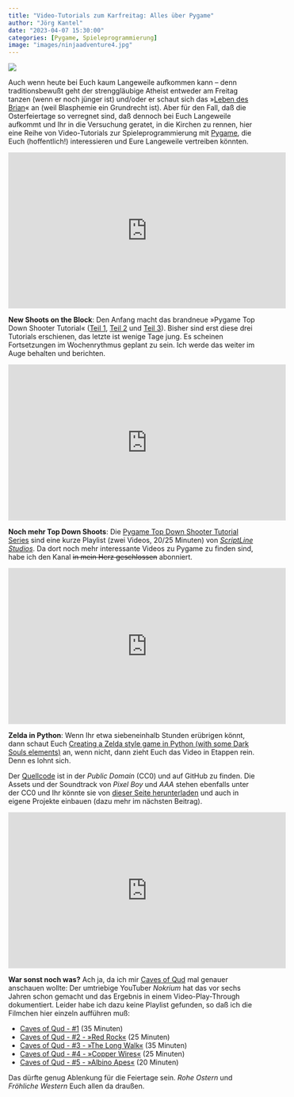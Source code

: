 ```yaml
---
title: "Video-Tutorials zum Karfreitag: Alles über Pygame"
author: "Jörg Kantel"
date: "2023-04-07 15:30:00"
categories: [Pygame, Spieleprogrammierung]
image: "images/ninjaadventure4.jpg"
---
```


[![](images/ninjaadventure4-b.jpg)](https://img.itch.zone/aW1hZ2UvOTMyNjc3LzU0NzM5MzAuZ2lm/347x500/ZL9YYI.gif)

Auch wenn heute bei Euch kaum Langeweile aufkommen kann -- denn traditionsbewußt geht der strenggläubige Atheist entweder am Freitag tanzen (wenn er noch jünger ist) und/oder er schaut sich das »[Leben des Brian](https://de.wikipedia.org/wiki/Das_Leben_des_Brian)« an (weil Blasphemie ein Grundrecht ist). Aber für den Fall, daß die Osterfeiertage so verregnet sind, daß dennoch bei Euch Langeweile aufkommt und Ihr in die Versuchung geratet, in die Kirchen zu rennen, hier eine Reihe von Video-Tutorials zur Spieleprogrammierung mit [Pygame](http://cognitiones.kantel-chaos-team.de/multimedia/spieleprogrammierung/pygame.html), die Euch (hoffentlich!) interessieren und Eure Langeweile vertreiben könnten.

<iframe width="560" height="315" src="https://www.youtube.com/embed/OUOI6iCrmCk" title="YouTube video player" frameborder="0" allow="accelerometer; autoplay; clipboard-write; encrypted-media; gyroscope; picture-in-picture; web-share" allowfullscreen></iframe>

**New Shoots on the Block**: Den Anfang macht das brandneue »Pygame Top Down Shooter Tutorial« ([Teil 1](https://www.youtube.com/watch?v=OUOI6iCrmCk), [Teil 2](https://www.youtube.com/watch?v=wu1cd1Qycz4) und [Teil 3](https://www.youtube.com/watch?v=paItMJuKwwM)). Bisher sind erst diese drei Tutorials erschienen, das letzte ist wenige Tage jung. Es scheinen Fortsetzungen im Wochenrythmus geplant zu sein. Ich werde das weiter im Auge behalten und berichten.

<iframe width="560" height="315" src="https://www.youtube.com/embed/sVbFS9qEl4Y" title="YouTube video player" frameborder="0" allow="accelerometer; autoplay; clipboard-write; encrypted-media; gyroscope; picture-in-picture; web-share" allowfullscreen></iframe>

**Noch mehr Top Down Shoots**: Die [Pygame Top Down Shooter Tutorial Series](https://www.youtube.com/playlist?list=PL2mJQcs6jRvhQXvLNVyZ1Q7r7Uf1d4AlX) sind eine kurze Playlist (zwei Videos, 20/25 Minuten) von *[ScriptLine Studios](https://www.youtube.com/@ScriptLineStudios)*. Da dort noch mehr interessante Videos zu Pygame zu finden sind, habe ich den Kanal ~~in  mein Herz geschlossen~~ abonniert.

<iframe width="560" height="315" src="https://www.youtube.com/embed/QU1pPzEGrqw" title="YouTube video player" frameborder="0" allow="accelerometer; autoplay; clipboard-write; encrypted-media; gyroscope; picture-in-picture; web-share" allowfullscreen></iframe>

**Zelda in Python**: Wenn Ihr etwa siebeneinhalb Stunden erübrigen könnt, dann schaut Euch [Creating a Zelda style game in Python (with some Dark Souls elements)](https://www.youtube.com/watch?v=QU1pPzEGrqw) an, wenn nicht, dann zieht Euch das Video in Etappen rein. Denn es lohnt sich.

Der [Quellcode](https://github.com/clear-code-projects/Zelda) ist in der *Public Domain* (CC0) und auf GitHub zu finden. Die Assets und der Soundtrack von *Pixel Boy* und *AAA* stehen ebenfalls unter der CC0 und Ihr könnte sie von [dieser Seite herunterladen](https://pixel-boy.itch.io/ninja-adventure-asset-pack) und auch in eigene Projekte einbauen (dazu mehr im nächsten Beitrag).

<iframe width="560" height="315" src="https://www.youtube.com/embed/eszq36U6_r8" title="YouTube video player" frameborder="0" allow="accelerometer; autoplay; clipboard-write; encrypted-media; gyroscope; picture-in-picture; web-share" allowfullscreen></iframe>

**War sonst noch was?** Ach ja, da ich mir [Caves of Qud](https://en.wikipedia.org/wiki/Caves_of_Qud) mal genauer anschauen wollte: Der umtriebige YouTuber *Nokrium* hat das vor sechs Jahren schon gemacht und das Ergebnis in einem Video-Play-Through dokumentiert. Leider habe ich dazu keine Playlist gefunden, so daß ich die Filmchen hier einzeln aufführen muß:

- [Caves of Qud - #1](https://www.youtube.com/watch?v=eszq36U6_r8) (35 Minuten)
- [Caves of Qud - #2 - »Red Rock«](https://www.youtube.com/watch?v=WMV0kaIa-NU) (25 Minuten)
- [Caves of Qud - #3 - »The Long Walk«](https://www.youtube.com/watch?v=kg46QCrq4Ks) (35 Minuten)
- [Caves of Qud - #4 - »Copper Wires«](https://www.youtube.com/watch?v=pj65qRvEN_E) (25 Minuten)
- [Caves of Qud - #5 - »Albino Apes«](https://www.youtube.com/watch?v=tiSN5cfyYZc) (20 Minuten)

Das dürfte genug Ablenkung für die Feiertage sein. *Rohe Ostern* und *Fröhliche Western* Euch allen da draußen.